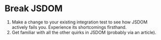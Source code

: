 # Break JSDOM

1. Make a change to your existing integration test to see how JSDOM actively fails you. Experience its shortcomings firsthand.
1. Get familiar with all the other quirks in JSDOM (probably via an article).
